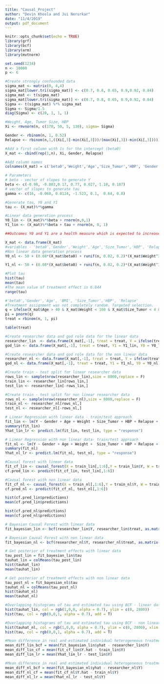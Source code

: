 ```yaml
---
title: "Causal_Project"
author: "Devin Khosla and Jui Nerurkar"
date: "11/4/2019"
output: pdf_document
---
```


```r
knitr::opts_chunk$set(echo = TRUE)
library(grf)
library(bcf)
library(arm)
library(mvtnorm)
```

```r
set.seed(1234)
n <- 10000
p <- 6
```


```r
#Create strongly confounded data
sigma_mat <- matrix(0, 4,4)
sigma_mat[lower.tri(sigma_mat)] <- c(0.7, 0.8, 0.65, 0.9,0.92, 0.84)
sigma_mat <- t(sigma_mat)
sigma_mat[lower.tri(sigma_mat)] <- c(0.7, 0.8, 0.65, 0.9,0.92, 0.84)
Sigma <- t(sigma_mat) %*% sigma_mat
Sigma <- Sigma/1.5
diag(Sigma) <- c(20, 1, 1, 1)

#Weight, Age, Tumor Size, HBP
Xi <- rmvnorm(n, c(170, 50, 5, 130), sigma= Sigma)

Gender <- rbinom(n, 1, 0.52)
Relapse <- rbinom(n,1,((Xi[,3]-min(Xi[,3]))/(max(Xi[,3])-min(Xi[,3]))))
```


```r
#Add a first column with 1s for the intercept (beta0)
X_mat <- cbind(rep(1,n), Xi, Gender, Relapse)

#Add column names
colnames(X_mat) = c('beta0','Weight','Age','Size_Tumor','HBP', 'Gender','Relapse')

# Parameters 
# beta - vector of slopes to generate Y
beta <- c(-0.98, -0.803,0.17, 0.77, 0.027, 1.18, 0.187)
# vector of slopes to generate tau
gamma <- c(16, -0.060, 0.0124, -1.523, 0.1,  0.64, 0.8)

#Generate tau, Y0 and Y1
tau <- (X_mat)%*%gamma

```

```r
#Linear data generation process
Y0_lin <- (X_mat)%*%beta + rnorm(n,0,1)
Y1_lin <- (X_mat)%*%beta + tau + rnorm(n, 0, 1)

##Outcomes Y0 and Y1 are a health measure which is expected to increase with treatment.
```

```r
X_mat <- data.frame(X_mat)
#variables - 'beta0','Gender','Weight','Age','Size_Tumor','HBP', 'Relapse'
#Non linear data generation process
Y0_nl <- 50 + (0.08*(X_mat$beta0) + runif(n, 0.02, 0.2)*(X_mat$Weight^3) + log(seq(4, n+3, 1))*(X_mat$Age^7) + 2*exp(X_mat$Size_Tumor) + 0.22*(X_mat$HBP^2) + X_mat$Relapse) *(10^-10) + 10*X_mat$Gender + 15*(1-X_mat$Gender) +rnorm(n,0,1)

Y1_nl <- 50 + (0.08*(X_mat$beta0) + runif(n, 0.02, 0.2)*(X_mat$Weight^3) + log(seq(4, n+3, 1))*(X_mat$Age^7) + 2*exp(X_mat$Size_Tumor) + 0.22*(X_mat$HBP^2) + X_mat$Relapse) *(10^-10) + 10*X_mat$Gender + 15*(1-X_mat$Gender) +rnorm(n,0,1) + tau

```


```r
#Plot tau
hist(tau)
mean(tau)
#The mean value of treatment effect is 6.844
range(tau)
```

```r
#'beta0','Gender','Age', 'BMI', 'Size_Tumor','HBP', 'Relapse'
#Treatment assignment was not completely random. Targeted selection.
q = ifelse(X_mat$Age > 40 & X_mat$Weight < 160 & X_mat$Size_Tumor < 4 & X_mat$Relapse == 0, -1, 1)
pi = pnorm(q)
treat = rbinom(n, 1, pi)

table(treat)
```

```r
#Create researcher data and god role data for the linear data
researcher_lin  <- data.frame(X_mat[,-1], treat = treat, Y = ifelse(treat == 1, Y1_lin, Y0_lin))
god_lin <- data.frame(X_mat[,-1], treat = treat, Y1 = Y1_lin, Y0 = Y0_lin)

#Create researcher data and god role data for the non linear data
researcher_nl <- data.frame(X_mat[,-1], treat = treat, Y = ifelse(treat == 1, Y1_nl, Y0_nl))
god_nl <- data.frame(X_mat[,-1], treat = treat, Y1 = Y1_nl, Y0 = Y0_nl)
```

```r
#Create train - test split for linear researcher data
rows_lin <- sample(nrow(researcher_lin),size = 8000,replace = F)
train_lin <- researcher_lin[rows_lin,]
test_lin <- researcher_lin[-rows_lin,]

#Create train - test split for non linear researcher data
rows_nl <- sample(nrow(researcher_nl),size = 8000,replace = F)
train_nl <- researcher_nl[rows_nl,]
test_nl <- researcher_nl[-rows_nl,]
```


```r
# Linear Regression with linear data - train/test approach
fit_lin <- lm(Y ~ Gender + Age + Weight + Size_Tumor + HBP + Relapse + treat,data = train_lin)
summary(fit_lin)
Yhat_lin_lr <- predict.lm(fit_lin, test_lin, type = "response")
```

```r
# Linear Regression with non linear data- train/test approach
fit_nl <- lm(Y ~ Gender + Age + Weight +  Size_Tumor + HBP + Relapse + treat,data = train_nl)
summary(fit_nl)
Yhat_nl_lr <- predict.lm(fit_nl, test_nl, type = "response")
```


```r
#Causal forest with linear data
fit_cf_lin <- causal_forest(X = train_lin[,1:6],Y = train_lin$Y, W = train_lin$treat)
cf.pred_lin <- predict(fit_cf_lin, test_lin[,1:6])

#Causal forest with non linear data
fit_cf_nl <- causal_forest(X = train_nl[,1:6],Y = train_nl$Y, W = train_nl$treat)
cf.pred_nl <- predict(fit_cf_nl, test_nl[,1:6])
```

```r
hist(cf.pred_lin$predictions)
mean(cf.pred_lin$predictions)

hist(cf.pred_nl$predictions)
mean(cf.pred_nl$predictions)
```

```r
# Bayesian Causal Forest with linear data
fit_bayesian_lin <- bcf(researcher_lin$Y, researcher_lin$treat, as.matrix(researcher_lin[,1:6]), pihat = pi, nburn = 2000, nsim = 2000)

# Bayesian Causal Forest with non linear data
fit_bayesian_nl <- bcf(researcher_nl$Y, researcher_nl$treat, as.matrix(researcher_nl[,1:6]), pihat = pi, nburn = 2000, nsim = 2000)
```


```r
# Get posterior of treatment effects with linear data
tau_post_lin = fit_bayesian_lin$tau
tauhat_lin = colMeans(tau_post_lin)
hist(tauhat_lin)
mean(tauhat_lin)

```

```r
# Get posterior of treatment effects with non linear data
tau_post_nl = fit_bayesian_nl$tau
tauhat_nl = colMeans(tau_post_nl)
hist(tauhat_nl)
mean(tauhat_nl)
```


```r
#Overlapping histograms of tau and estimated tau using BCF - linear data
hist(tauhat_lin, col = rgb(1,0,0, alpha = 0.7), ylim = c(0, 2800))
hist(tau, col = rgb(0,0,1, alpha = 0.7), add = T)

#Overlapping histograms of tau and estimated tau using BCF - non linear data
hist(tauhat_nl, col = rgb(1,0,0, alpha = 0.7), ylim = c(0, 2800), xlim = c(5, 25))
hist(tau, col = rgb(0,0,1, alpha = 0.7), add = T)
```

```r
#Mean difference in real and estimated individual heterogeneous treatment effects for linear data
mean_diff_lin_bcf = mean(fit_bayesian_lin$yhat - researcher_lin$Y)
mean_diff_lin_cf = mean(fit_cf_lin$Y.hat - train_lin$Y)
mean_diff_lin_lr = mean(Yhat_lin_lr - test_lin$Y)

#Mean difference in real and estimated individual heterogeneous treatment effects for non - linear data
mean_diff_nl_bcf = mean(fit_bayesian_nl$yhat - researcher_nl$Y)
mean_diff_nl_cf = mean(fit_cf_nl$Y.hat - train_nl$Y)
mean_diff_nl_lr = mean(Yhat_nl_lr - test_nl$Y)
```


